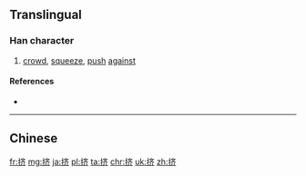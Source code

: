 {{also|擠}}
==Translingual==

===Han character===
{{Han char|rn=64|rad=手|as=06|sn=9|four=|canj=手卜大中 (QYKL)|ids=⿰[[扌]][[齐]]}}

# [[crowd]], [[squeeze]], [[push]] [[against]]

====References====
* {{Han ref|kx=0431.171|hdz=31875.020|uh=6324|ud=25380}}

----

==Chinese==
{{zh-see|擠}}

[[fr:挤]]
[[mg:挤]]
[[ja:挤]]
[[pl:挤]]
[[ta:挤]]
[[chr:挤]]
[[uk:挤]]
[[zh:挤]]